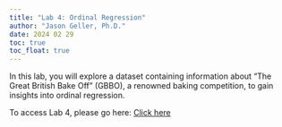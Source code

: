 ```yaml
---
title: "Lab 4: Ordinal Regression"
author: "Jason Geller, Ph.D."
date: 2024 02 29
toc: true
toc_float: true
---
```


In this lab, you will explore a dataset containing information about "The Great British Bake Off" (GBBO), a renowned baking competition, to gain insights into ordinal regression.


To access Lab 4, please go here: [Click here](https://classroom.github.com/a/s_gqDxSP)
